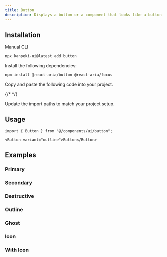 ---
title: Button
description: Displays a button or a component that looks like a button.
---

<ComponentPreview name="button-demo" />

## Installation

<TabsRoot defaultValue="manual">

<TabsList>
  <TabsTrigger value="manual">Manual</TabsTrigger>
  <TabsTrigger value="cli" disabled>CLI</TabsTrigger>
</TabsList>
<TabsContent value="cli">

```bash
npx kanpeki-ui@latest add button
```

</TabsContent>

<TabsContent value="manual">

<Steps>

<Step>Install the following dependencies:</Step>

```bash
npm install @react-aria/button @react-aria/focus
```

<Step>Copy and paste the following code into your project.</Step>

{/* <ComponentSource name="button" /> */}

<Step>Update the import paths to match your project setup.</Step>

</Steps>

</TabsContent>

</TabsRoot>

## Usage

```tsx
import { Button } from "@/components/ui/button";
```

```tsx
<Button variant="outline">Button</Button>
```

## Examples

### Primary

<ComponentPreview name="button-demo" />

### Secondary

<ComponentPreview name="button-secondary" />

### Destructive

<ComponentPreview name="button-destructive" />

### Outline

<ComponentPreview name="button-outline" />

### Ghost

<ComponentPreview name="button-ghost" />

### Icon

<ComponentPreview name="button-icon" />

### With Icon

<ComponentPreview name="button-with-icon" description="A button with an icon" />
